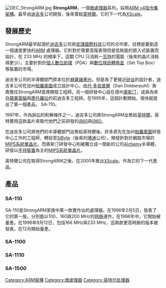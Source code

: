 {{expand|time=2011-04-08T12:02:15+00:00}}
{{unreferenced|time=2011-04-08T12:02:15+00:00}}
[[Image:DEC_StrongARM.jpg|thumb]]
'''StrongARM'''，一個[[微處理器|微處理器]]系列，採用[[ARM架構|ARM v4]][[指令集架構|指令集架構]]。最早由[[迪吉多|迪吉多]]公司開發，後來賣給[[英特爾|英特爾]]。它的下一代為[[XScale|XScale]]。
==發展歷史==
StrongARM最早起源於[[迪吉多|迪吉多]]公司與[[安謀國際科技|安謀國際科技]]公司的合作案，目標是要創造一個速度更快的[[ARM|ARM]] 處理器。它針對於需要高階表現但是低耗能的嵌入式裝置而設計，在 233 MHz 的頻率下，這顆 CPU 只消耗一[[瓦特|瓦特]]的電能（後來的晶片消耗得更少）。主要針對於[[個人數位助理|個人數位助理]]（PDA）與[[數位視訊轉換盒|數位視訊轉換盒]]（Set Top Box）等裝置的市場。

迪吉多公司的半導體部門原本位於[[麻薩諸塞州|麻薩諸塞州]]，但是為了更接近[[矽谷|矽谷]]的設計者，迪吉多公司在加州[[帕羅奧圖_(加利福尼亞州)|帕羅奧圖]]成立設計中心，由[[丹·多伯普爾|丹·多伯普爾]]（Dan Dobberpuhl）負責擔任StrongARM首席開發工程師。另一個研發中心設在德州[[奧斯汀|奧斯汀]]，成員為來自[[蘋果電腦|蘋果電腦]]與[[摩托羅拉|摩托羅拉]]的前迪吉多工程師。在1995年，這個計劃開始，很快就提出了第一個產品， SA-110。

1997年，作為訴訟的和解條件之一，迪吉多公司將StrongARM出售給[[英特爾|英特爾]]。英特爾用這款晶片來取代他們之前研發的[[i860|i860]]與[[i960|i960]]。

在迪吉多公司將他們的半導體部門出售給英特爾後，許多原先在加州[[帕羅奧圖_(加利福尼亞州)|帕羅奧圖]]研發中心工作的工程師，轉投至[[SiByte|SiByte]]（後來的[[博通|博通]]公司），開發針對於網路市場的[[MIPS架構|MIPS]][[系統單晶片|系統單晶片]]。而奧斯汀研發中心則被獨立成一間新的公司[[Alchemy|Alchemy]]半導體，研發以[[手持裝置|手持裝置]]為主的[[MIPS架構|MIPS]][[系統單晶片|系統單晶片]]。

英特爾公司在取得StrongARM之後，在2000年推出[[XScale|XScale]]，作為它的下一代產品。

==產品==
===SA-110===
SA-110是StrongARM家族中第一款實作出的處理器。在1996年2月5日，發表了它的第一版，分別能以100、160與200 MHz的[[時脈|時脈]]運作。在1996年中，它開始被量產。在1996年9月12日，包括166 MHz與233 MHz，這兩款更高時脈的版本被發表，在12月開始量產。

===SA-1100===
===SA-1110===
===SA-1500===

{{DEFAULTSORT:StrongARM}}
[[Category:ARM架構|Category:ARM架構]]
[[Category:微處理器|Category:微處理器]]
[[Category:英特尔处理器|Category:英特尔处理器]]